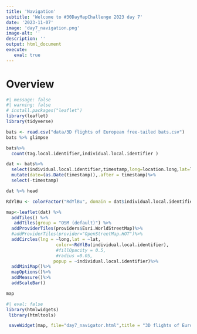 ```yaml
---
title: 'Navigation'
subtitle: 'Welcome to #30DayMapChallenge 2023 day 7'
date: '2023-11-07'
image: 'day7_navigation.png'
image-alt: ''
description: ''
output: html_document
execute: 
   eval: true
---
```


# Overview

```r
#| message: false
#| warning: false
# install.packages("leaflet")
library(leaflet)
library(tidyverse)
```


```r
bats <- read.csv("data/3D flights of European free-tailed bats.csv")
bats %>% glimpse
```
```r
bats%>%
  count(tag.local.identifier,individual.local.identifier )
```



```r
dat <- bats%>%
  select(individual.local.identifier,timestamp,long=location.long,lat=location.lat, ground.speed,height.above.msl)%>%
  mutate(date=(as.Date(timestamp)),.after = timestamp)%>%
  select(-timestamp)

dat %>% head
```
```r
RdYlBu <- colorFactor("RdYlBu", domain = dat$individual.local.identifier)
```




```r
map<-leaflet(dat) %>%
  addTiles() %>%
   addTiles(group = "OSM (default)") %>%
  addProviderTiles(providers$Esri.WorldStreetMap)%>%
  #addProviderTiles(provider="OpenStreetMap.HOT")%>%
  addCircles(lng = ~long,lat = ~lat,
                   color=~RdYlBu(individual.local.identifier), 
                   #fillOpacity = 0.5,
                   #radius =0.05,
                  popup = ~individual.local.identifier)%>%
  addMiniMap()%>%
  mapOptions()%>%
  addMeasure()%>%
  addScaleBar()
```

```r
map
```



```r
#| eval: false
library(htmlwidgets)
 library(htmltools)

 saveWidget(map, file="day7_navigator.html",title = "3D flights of European free-tailed bats")
```

